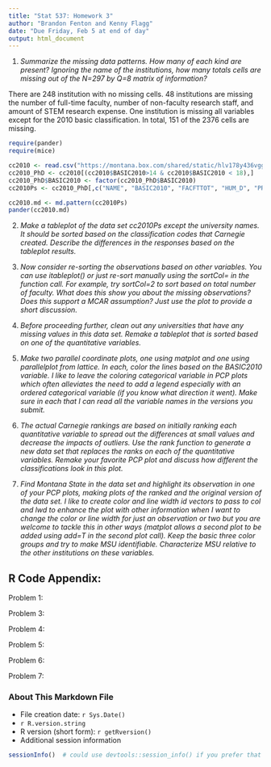 ```yaml
---
title: "Stat 537: Homework 3"
author: "Brandon Fenton and Kenny Flagg"
date: "Due Friday, Feb 5 at end of day"
output: html_document
---
```


1. _Summarize the missing data patterns. How many of each kind are present? Ignoring the name of the institutions, how many totals cells are missing out of the N=297 by Q=8 matrix of information?_

There are 248 institution with no missing cells. 48 institutions are missing the number of full-time faculty, number of non-faculty research staff, and amount of STEM research expense. One institution is missing all variables except for the 2010 basic classification. In total, 151 of the 2376 cells are missing.

```r
require(pander)
require(mice)

cc2010 <- read.csv("https://montana.box.com/shared/static/hlv178y436vggzmsxxzsdkoarfkopkvp.csv", header = TRUE)
cc2010_PhD <- cc2010[(cc2010$BASIC2010>14 & cc2010$BASIC2010 < 18),]
cc2010_PhD$BASIC2010 <- factor(cc2010_PhD$BASIC2010)
cc2010Ps <- cc2010_PhD[,c("NAME", "BASIC2010", "FACFTTOT", "HUM_D", "PROF_D", "SOC_D", "STEM_D", "RESSTAFF", "STEM_EXP")]

cc2010.md <- md.pattern(cc2010Ps)
pander(cc2010.md)
```

2. _Make a tableplot of the data set cc2010Ps except the university names. It should be sorted based on the classification codes that Carnegie created. Describe the differences in the responses based on the tableplot results._

3. _Now consider re-sorting the observations based on other variables. You can use itableplot() or just re-sort manually using the sortCol= in the function call. For example, try sortCol=2 to sort based on total number of faculty. What does this show you about the missing observations? Does this support a MCAR assumption? Just use the plot to provide a short discussion._

4. _Before proceeding further, clean out any universities that have any missing values in this data set. Remake a tableplot that is sorted based on one of the quantitative variables._

5. _Make two parallel coordinate plots, one using matplot and one using parallelplot from lattice. In each, color the lines based on the BASIC2010 variable. I like to leave the coloring categorical variable in PCP plots which often alleviates the need to add a legend especially with an ordered categorical variable (if you know what direction it went). Make sure in each that I can read all the variable names in the versions you submit._

6. _The actual Carnegie rankings are based on initially ranking each quantitative variable to spread out the differences at small values and decrease the impacts of outliers. Use the rank function to generate a new data set that replaces the ranks on each of the quantitative variables. Remake your favorite PCP plot and discuss how different the classifications look in this plot._

7. _Find Montana State in the data set and highlight its observation in one of your PCP plots, making plots of the ranked and the original version of the data set. I like to create color and line width id vectors to pass to col and lwd to enhance the plot with other information when I want to change the color or line width for just an observation or two but you are welcome to tackle this in other ways (matplot allows a second plot to be added using add=T in the second plot call). Keep the basic three color groups and try to make MSU identifiable. Characterize MSU relative to the other institutions on these variables._


## R Code Appendix:
Problem 1:

Problem 3:

Problem 4:

Problem 5:

Problem 6:

Problem 7:


### About This Markdown File

  * File creation date: `r Sys.Date()`
  * `r R.version.string`
  * R version (short form): `r getRversion()`
  * Additional session information
  
```r
sessionInfo()  # could use devtools::session_info() if you prefer that
```
